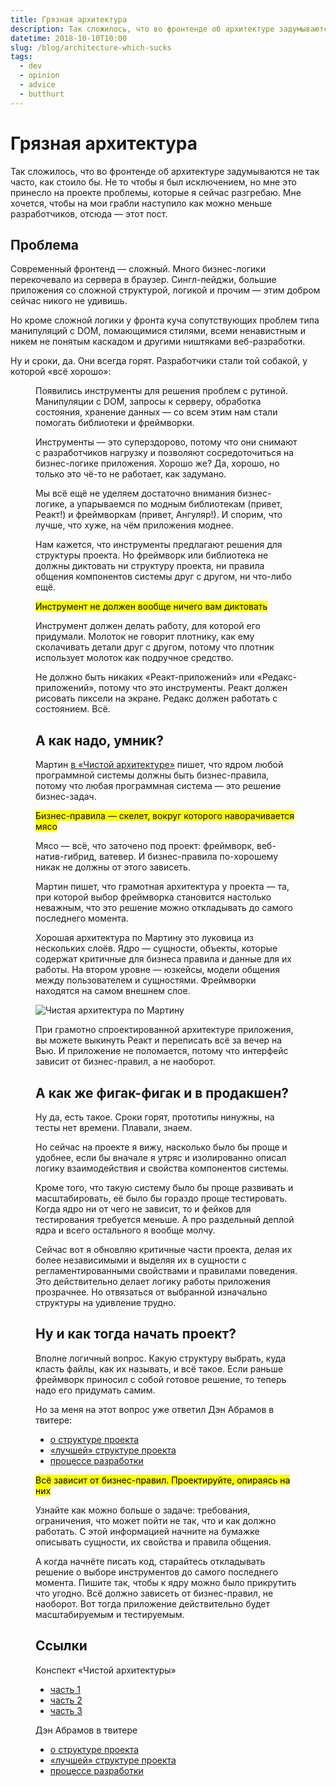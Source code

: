 ```yaml
---
title: Грязная архитектура
description: Так сложилось, что во фронтенде об архитектуре задумываются не так часто, как стоило бы. Не то что бы я был исключением, но мне это принесло на проекте проблемы, которые я сейчас разгребаю. Мне хочется, чтобы на мои грабли наступило как можно меньше разработчиков, отсюда — этот пост.
datetime: 2018-10-10T10:00
slug: /blog/architecture-which-sucks
tags:
  - dev
  - opinion
  - advice
  - butthurt
---
```


# Грязная архитектура

Так сложилось, что во фронтенде об архитектуре задумываются не так часто, как стоило бы. Не то чтобы я был исключением, но мне это принесло на проекте проблемы, которые я сейчас разгребаю. Мне хочется, чтобы на мои грабли наступило как можно меньше разработчиков, отсюда — этот пост.

## Проблема

Современный фронтенд — сложный. Много бизнес-логики перекочевало из сервера в браузер. Сингл-пейджи, большие приложения со сложной структурой, логикой и прочим — этим добром сейчас никого не удивишь.

Но кроме сложной логики у фронта куча сопутствующих проблем типа манипуляций с DOM, ломающимися стилями, всеми ненавистным и никем не понятым каскадом и другими ништяками веб-разработки.

Ну и сроки, да. Они всегда горят. Разработчики стали той собакой, у которой «всё хорошо»:

<Figure
  src="/img/blog/this-is-fine.jpg"
  alt="Мем «This is fine»"
  caption="This is fine, inverse.com"
  cite="https://www.inverse.com/article/19181-kc-green-this-is-fine-dog-meme-this-is-not-fine-kickstarter"
/>

Появились инструменты для решения проблем с рутиной. Манипуляции с DOM, запросы к серверу, обработка состояния, хранение данных — со всем этим нам стали помогать библиотеки и фреймворки.

Инструменты — это суперздорово, потому что они снимают с разработчиков нагрузку и позволяют сосредоточиться на бизнес-логике приложения. Хорошо же? Да, хорошо, но только это чё-то не работает, как задумано.

Мы всё ещё не уделяем достаточно внимания бизнес-логике, а упарываемся по модным библиотекам (привет, Реакт!) и фреймворкам (привет, Ангуляр!). И спорим, что лучше, что хуже, на чём приложения моднее.

Нам кажется, что инструменты предлагают решения для структуры проекта. Но фреймворк или библиотека не должны диктовать ни структуру проекта, ни правила общения компонентов системы друг с другом, ни что-либо ещё.

<mark>Инструмент не должен вообще ничего вам диктовать</mark>

Инструмент должен делать работу, для которой его придумали. Молоток не говорит плотнику, как ему сколачивать детали друг с другом, потому что плотник использует молоток как подручное средство.

Не должно быть никаких «Реакт-приложений» или «Редакс-приложений», потому что это инструменты. Реакт должен рисовать пиксели на экране. Редакс должен работать с состоянием. Всё.

## А как надо, умник?

Мартин [в «Чистой архитектуре»](/blog/clean-architecture/) пишет, что ядром любой программной системы должны быть бизнес-правила, потому что любая программная система — это решение бизнес-задач.

<mark>Бизнес-правила — скелет, вокруг которого наворачивается мясо</mark>

Мясо — всё, что заточено под проект: фреймворк, веб-натив-гибрид, ватевер. И бизнес-правила по-хорошему никак не должны от этого зависеть.

Мартин пишет, что грамотная архитектура у проекта — та, при которой выбор фреймворка становится настолько неважным, что это решение можно откладывать до самого последнего момента.

Хорошая архитектура по Мартину это луковица из нескольких слоёв. Ядро — сущности, объекты, которые содержат критичные для бизнеса правила и данные для их работы. На втором уровне — юзкейсы, модели общения между пользователем и сущностями. Фреймворки находятся на самом внешнем слое.

![Чистая архитектура по Мартину](/img/blog/clean-arch-6.jpg)

При грамотно спроектированной архитектуре приложения, вы можете выкинуть Реакт и переписать всё за вечер на Вью. И приложение не поломается, потому что интерфейс зависит от бизнес-правил, а не наоборот.

## А как же фигак-фигак и в продакшен?

Ну да, есть такое. Сроки горят, прототипы нинужны, на тесты нет времени. Плавали, знаем.

Но сейчас на проекте я вижу, насколько было бы проще и удобнее, если бы вначале я утряс и изолированно описал логику взаимодействия и свойства компонентов системы.

Кроме того, что такую систему было бы проще развивать и масштабировать, её было бы гораздо проще тестировать. Когда ядро ни от чего не зависит, то и фейков для тестирования требуется меньше. А про раздельный деплой ядра и всего остального я вообще молчу.

Сейчас вот я обновляю критичные части проекта, делая их более независимыми и выделяя их в сущности с регламентированными свойствами и правилами поведения. Это действительно делает логику работы приложения прозрачнее. Но отвязаться от выбранной изначально структуры на удивление трудно.

## Ну и как тогда начать проект?

Вполне логичный вопрос. Какую структуру выбрать, куда класть файлы, как их называть, и всё такое. Если раньше фреймворк приносил с собой готовое решение, то теперь надо его придумать самим.

Но за меня на этот вопрос уже ответил Дэн Абрамов в твитере:

- [о структуре проекта](https://twitter.com/dan_abramov/status/1027237981269180417)
- [«лучшей» структуре проекта](https://twitter.com/dan_abramov/status/701767939633057793)
- [процессе разработки](https://twitter.com/dan_abramov/status/1027239211261485057)

<mark>Всё зависит от бизнес-правил. Проектируйте, опираясь на них</mark>

Узнайте как можно больше о задаче: требования, ограничения, что может пойти не так, что и как должно работать. С этой информацией начните на бумажке описывать сущности, их свойства и правила общения.

А когда начнёте писать код, старайтесь откладывать решение о выборе инструментов до самого последнего момента. Пишите так, чтобы к ядру можно было прикрутить что угодно. Всё должно зависеть от бизнес-правил, не наоборот. Вот тогда приложение действительно будет масштабируемым и тестируемым.

## Ссылки

Конспект «Чистой архитектуры»

- [часть 1](/blog/clean-architecture/)
- [часть 2](/blog/clean-architecture-2/)
- [часть 3](/blog/clean-architecture-3/)

Дэн Абрамов в твитере

- [о структуре проекта](https://twitter.com/dan_abramov/status/1027237981269180417)
- [«лучшей» структуре проекта](https://twitter.com/dan_abramov/status/701767939633057793)
- [процессе разработки](https://twitter.com/dan_abramov/status/1027239211261485057)
